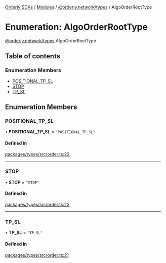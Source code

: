 [Orderly SDKs](/sdks/tech-doc/README) / [Modules](/sdks/tech-doc/modules) / [@orderly.network/types](/sdks/tech-doc/modules/orderly_network_types) / AlgoOrderRootType

# Enumeration: AlgoOrderRootType

[@orderly.network/types](/sdks/tech-doc/modules/orderly_network_types).AlgoOrderRootType

## Table of contents

### Enumeration Members

- [POSITIONAL\_TP\_SL](/sdks/tech-doc/enums/orderly_network_types.AlgoOrderRootType#positional_tp_sl)
- [STOP](/sdks/tech-doc/enums/orderly_network_types.AlgoOrderRootType#stop)
- [TP\_SL](/sdks/tech-doc/enums/orderly_network_types.AlgoOrderRootType#tp_sl)

## Enumeration Members

### POSITIONAL\_TP\_SL

• **POSITIONAL\_TP\_SL** = ``"POSITIONAL_TP_SL"``

#### Defined in

[packages/types/src/order.ts:22](https://github.com/OrderlyNetwork/js-sdk/blob/91fd031/packages/types/src/order.ts#L22)

___

### STOP

• **STOP** = ``"STOP"``

#### Defined in

[packages/types/src/order.ts:23](https://github.com/OrderlyNetwork/js-sdk/blob/91fd031/packages/types/src/order.ts#L23)

___

### TP\_SL

• **TP\_SL** = ``"TP_SL"``

#### Defined in

[packages/types/src/order.ts:21](https://github.com/OrderlyNetwork/js-sdk/blob/91fd031/packages/types/src/order.ts#L21)

